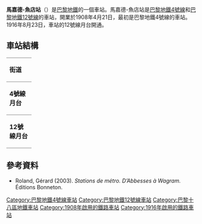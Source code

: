 {{expand|time=2016-02-25T06:33:39+00:00}}
{{no footnotes|time=2016-02-25T06:33:39+00:00}}
{{Infobox station
| name                = Marcadet – Poissonniers
| symbol_location     = paris
| symbol              = m
| symbol2             = 
| type                = [[巴黎地鐵|巴黎地鐵]]車站
| image               = [[File:Station_Marcadet_Poissonniers_Ligne_4_-_Quais_26-03-05.jpg|275px]]
| alt                 = 
| caption             = 
| other_name          = 
| address             = 69, boul. Barbès<br>80, boul. Barbès<br>86, boul. Barbès<br>26 ter, rue Ordener<br>69, rue des Poissonniers<br />[[巴黎18區|巴黎18區]]
| borough             = [[法蘭西島|法蘭西島]]
| country             = 法國
| iso_region          = FR_scale:2000
| coordinates_display = title
| coordinates_format  = dms
| latd  = 48| latm  = 53| lats  = 25| latNS  = N
| longd = 2| longm = 21| longs = 00| longEW = E
| coordinates         = 
| owned               = [[RATP|RATP]]
| operator            = [[RATP|RATP]]
| line                = 
| disabled            = 
| zone                = 1
| opened              = [[File:Paris_m_4_jms.svg|15px]] {{start date|1908|04|21}}<br />[[File:Paris_Metro_12.svg|15px]] {{start date|1916|08|23}}
| closed              = <!-- {{End date|YYYY|MM|DD|df=y}} -->
| services            = 
| map_type            = France Paris
}}
'''馬嘉德-魚店站'''（{{lang-fr|Marcadet - Poissonniers}}）是[[巴黎地鐵|巴黎地鐵]]的一個車站。馬嘉德-魚店站是[[巴黎地鐵4號線|巴黎地鐵4號線]]和[[巴黎地鐵12號線|巴黎地鐵12號線]]的車站，開業於1908年4月21日，最初是巴黎地鐵4號線的車站。1916年8月23日，車站的12號線月台開通。
== 車站結構 ==
{| border=0 cellspacing=0 cellpadding=3
|style="border-bottom:solid 1px gray;border-top:solid 1px gray;" width=50 valign=top|'''街道'''
|-
|style="border-bottom:solid 1px gray;" width=50 rowspan=4 valign=top|'''4號線月台'''
|style="border-top:solid 1px gray;border-right:solid 2px black;border-left:solid 2px black;border-bottom:solid 2px black;" colspan=2|<div style="text-align: center;"><small>[[側式月台|側式月台]]，右側開門</small></div>
|-
|style="border-bottom:solid 1px gray;" width=100|北行
|style="border-bottom:solid 1px gray;" width=390|{{arrow|L}} [[File:Metro-M.svg|16x16px]][[File:Paris_m_4_jms.svg|16x16px]] 往[[克里尼昂古門站|克里尼昂古門]]<small>（[[辛普朗站|辛普朗]]）</small>
|-
|南行
|{{arrow|R}} [[File:Metro-M.svg|16x16px]][[File:Paris_m_4_jms.svg|16x16px]] 往[[巴涅-露西·奧布拉克站|巴涅-露西·奧布拉克]]<small>（[[紅堡站|紅堡]]）</small>
|-
|style="border-top:solid 2px black;border-right:solid 2px black;border-left:solid 2px black;border-bottom:solid 1px gray;" colspan=2|<div style="text-align: center;"><small>[[側式月台|側式月台]]，右側開門</small></div>
|-
|style="border-bottom:solid 1px gray;" width=50 rowspan=4 valign=top|'''12號線月台'''
|style="border-top:solid 1px gray;border-right:solid 2px black;border-left:solid 2px black;border-bottom:solid 2px black;" colspan=2|<div style="text-align: center;"><small>[[側式月台|側式月台]]，右側開門</small></div>
|-
|style="border-bottom:solid 1px gray;" width=100|南行
|style="border-bottom:solid 1px gray;" width=390|{{arrow|L}} [[File:Metro-M.svg|16x16px]][[File:Paris_Metro_12.svg|16x16px]] 往[[伊西市政府站|伊西市政府]]<small>（[[于勒·若夫蘭站|于勒·若夫蘭]]）</small>
|-
|北行
|{{arrow|R}} [[File:Metro-M.svg|16x16px]][[File:Paris_Metro_12.svg|16x16px]] 往[[奧貝維埃市政府站|奧貝維埃市政府]]<small>（[[馬克思·多莫瓦站|馬克思·多莫瓦]]）</small>
|-
|style="border-top:solid 2px black;border-right:solid 2px black;border-left:solid 2px black;border-bottom:solid 1px gray;" colspan=2|<div style="text-align: center;"><small>[[側式月台|側式月台]]，右側開門</small></div>
|}
{{commons category|Marcadet - Poissonniers (Paris Metro)}}

==參考資料==
*Roland, Gérard (2003). ''Stations de métro. D’Abbesses à Wagram.'' Éditions Bonneton.
{{巴黎地鐵4號線}}
{{巴黎地鐵12號線}}
{{DEFAULTSORT:Marcadet – Poissonniers}}
[[Category:巴黎地鐵4號線車站|Category:巴黎地鐵4號線車站]]
[[Category:巴黎地鐵12號線車站|Category:巴黎地鐵12號線車站]]
[[Category:巴黎十八區地鐵車站|Category:巴黎十八區地鐵車站]]
[[Category:1908年啟用的鐵路車站|Category:1908年啟用的鐵路車站]]
[[Category:1916年啟用的鐵路車站|Category:1916年啟用的鐵路車站]]